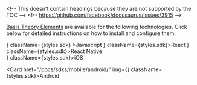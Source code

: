 

\<!-- This doesn't contain headings because they are not supported by the TOC -->
\<!-- https://github.com/facebook/docusaurus/issues/3915 -->

[Basis Theory Elements](/docs/concepts/elements) are available for the following technologies. Click below for detailed instructions on how to install and configure them.

<div className={styles["sdk-column"]}>
  <Card
    href="/docs/sdks/web/javascript/"
    img={<JavaScript />}
    className={styles.sdk}
  >Javascript</Card>
<Card href="/docs/sdks/web/react/" img={<ReactSvg />} className={styles.sdk}>React</Card>
<Card href="/docs/sdks/mobile/react-native/" img={<ReactSvg />} className={styles.sdk}>React Native</Card>
<Card href="/docs/sdks/mobile/ios/" img={<div className={styles["logo-container"]}><ThemedImage width="100%" height="100%" sources={{ light: useBaseUrl("/img/sdk/logos/apple.svg"), dark: useBaseUrl("/img/sdk/logos/apple-dark.svg"), }} /></div>} className={styles.sdk}>iOS</Card>

<Card href="/docs/sdks/mobile/android/" img={<Android />} className={styles.sdk}>Android</Card>

</div>
